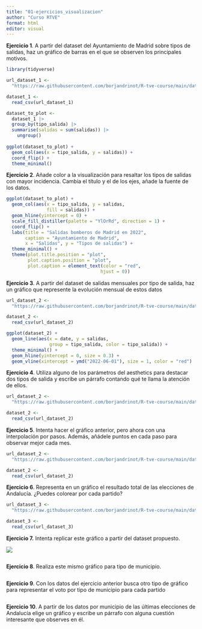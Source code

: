 ---
title: "01-ejercicios_visualizacion"
author: "Curso RTVE"
format: html
editor: visual
---

**Ejercicio 1**. A partir del dataset del Ayuntamiento de Madrid sobre tipos de salidas, haz un gráfico de barras en el que se observen los principales motivos.

```{r}

library(tidyverse)

url_dataset_1 <- 
  "https://raw.githubusercontent.com/borjandrinot/R-tve-course/main/data_raw/data_bomberos_long.csv?token=GHSAT0AAAAAACBGV6DD3CKXQYP3D4STFQ6WZBVASHA"

dataset_1 <- 
  read_csv(url_dataset_1)

dataset_to_plot <-
  dataset_1 |> 
  group_by(tipo_salida) |> 
  summarise(salidas = sum(salidas)) |>
    ungroup()
  
ggplot(dataset_to_plot) +
  geom_col(aes(x = tipo_salida, y = salidas)) +
  coord_flip() + 
  theme_minimal()

```

**Ejercicio 2**. Añade color a la visualización para resaltar los tipos de salidas con mayor incidencia. Cambia el título y el de los ejes, añade la fuente de los datos.

```{r}

ggplot(dataset_to_plot) + 
  geom_col(aes(x = tipo_salida, y = salidas, 
               fill = salidas)) +
  geom_hline(yintercept = 0) +
  scale_fill_distiller(palette = "YlOrRd", direction = 1) +
  coord_flip() + 
  labs(title = "Salidas bomberos de Madrid en 2022", 
       caption = "Ayuntamiento de Madrid", 
       x = "Salidas", y = "Tipos de salidas") +
  theme_minimal() +
  theme(plot.title.position = "plot",
        plot.caption.position = "plot",
        plot.caption = element_text(color = "red",
                                   hjust = 0))

```

**Ejercicio 3**. A partir del dataset de salidas mensuales por tipo de salida, haz un gráfico que represente la evolución mensual de estos datos

```{r}

url_dataset_2 <- 
  "https://raw.githubusercontent.com/borjandrinot/R-tve-course/main/data_raw/data_bomberos_monthly.csv"

dataset_2 <- 
  read_csv(url_dataset_2)

ggplot(dataset_2) +
  geom_line(aes(x = date, y = salidas, 
                group = tipo_salida, color = tipo_salida)) +
  theme_minimal() +
  geom_hline(yintercept = 0, size = 0.3) +
  geom_vline(xintercept = ymd("2022-06-01"), size = 1, color = "red")

```

**Ejercicio 4**. Utiliza alguno de los parámetros del aesthetics para destacar dos tipos de salida y escribe un párrafo contando qué te llama la atención de ellos.

```{r}

url_dataset_2 <- 
  "https://raw.githubusercontent.com/borjandrinot/R-tve-course/main/data_raw/data_bomberos_monthly.csv"

dataset_2 <- 
  read_csv(url_dataset_2)
```

**Ejercicio 5**. Intenta hacer el gráfico anterior, pero ahora con una interpolación por pasos. Además, añádele puntos en cada paso para observar mejor cada mes.

```{r}

url_dataset_2 <- 
  "https://raw.githubusercontent.com/borjandrinot/R-tve-course/main/data_raw/data_bomberos_monthly.csv"

dataset_2 <- 
  read_csv(url_dataset_2)
```

**Ejercicio 6**. Representa en un gráfico el resultado total de las elecciones de Andalucía. ¿Puedes colorear por cada partido?

```{r}

url_dataset_3 <- 
  "https://raw.githubusercontent.com/borjandrinot/R-tve-course/main/data_raw/2022_andalucia_voto_total.csv"

dataset_3 <- 
  read_csv(url_dataset_3)
```

**Ejercicio 7.** Intenta replicar este gráfico a partir del dataset propuesto.

![](images/resultados_provs_andalucia.png)

```{r}

```

**Ejercicio 8**. Realiza este mismo gráfico para tipo de municipio.

```{r}

```

**Ejercicio 9**. Con los datos del ejercicio anterior busca otro tipo de gráfico para representar el voto por tipo de municipio para cada partido

```{r}

```

**Ejercicio 10**. A partir de los datos por municipio de las últimas elecciones de Andalucía elige un gráfico y escribe un párrafo con alguna cuestión interesante que observes en él.

```{r}

```
